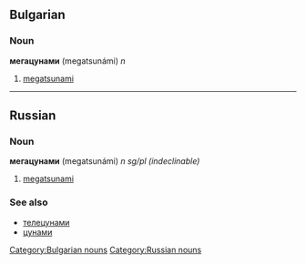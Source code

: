 ==Bulgarian==
[[Category:Bulgarian nouns]]
===Noun===
'''мегацунами''' (megatsunámi) ''n''

#[[megatsunami]]


----
==Russian==
[[Category:Russian nouns]]
===Noun===
'''мегацунами''' (megatsunámi) ''n sg/pl (indeclinable)''

#[[megatsunami]]

===See also===
*[[телецунами]]
*[[цунами]]